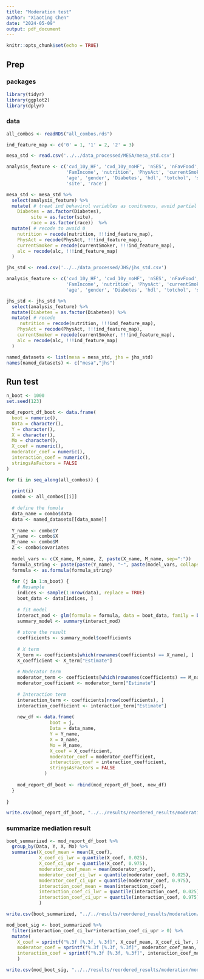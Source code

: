 ```yaml
---
title: "Moderation test"
author: "Xiaoting Chen"
date: "2024-05-09"
output: pdf_document
---
```


```r
knitr::opts_chunk$set(echo = TRUE)
```

## Prep

### packages
```r
library(tidyr)
library(ggplot2)
library(dplyr)
```

### data

```r
all_combos <- readRDS("all_combos.rds")
```

```r
ind_feature_map <- c('0' = 1, '1' = 2, '2' = 3)
```

```r
mesa_std <- read.csv('../../data_processed/MESA/mesa_std.csv')

analysis_feature <- c('cvd_10y_HF', 'cvd_10y_noHF', 'nSES', 'nFavFood', 'nPhysFac', 'nRS',
                      'FamIncome', 'nutrition', 'PhysAct', 'currentSmoker', 'alc',
                      'age', 'gender', 'Diabetes', 'hdl', 'totchol', 'sbp',
                      'site', 'race')

mesa_std <- mesa_std %>%
  select(analysis_feature) %>%
  mutate( # treat ind behavirol variables as conitnuous, avoid partial significant 
    Diabetes = as.factor(Diabetes),
         site = as.factor(site),
         race = as.factor(race))  %>%
  mutate( # recode to avoid 0
    nutrition = recode(nutrition, !!!ind_feature_map),
    PhysAct = recode(PhysAct, !!!ind_feature_map),
    currentSmoker = recode(currentSmoker, !!!ind_feature_map),
    alc = recode(alc, !!!ind_feature_map)
  )


```

```r
jhs_std <- read.csv('../../data_processed/JHS/jhs_std.csv')

analysis_feature <- c('cvd_10y_HF', 'cvd_10y_noHF', 'nSES', 'nFavFood', 'nPhysFac', 'nRS',
                      'FamIncome', 'nutrition', 'PhysAct', 'currentSmoker', 'alc',
                      'age', 'gender', 'Diabetes', 'hdl', 'totchol', 'sbp')

jhs_std <- jhs_std %>%
  select(analysis_feature) %>%
  mutate(Diabetes = as.factor(Diabetes)) %>%
  mutate( # recode 
     nutrition = recode(nutrition, !!!ind_feature_map),
    PhysAct = recode(PhysAct, !!!ind_feature_map),
    currentSmoker = recode(currentSmoker, !!!ind_feature_map),
    alc = recode(alc, !!!ind_feature_map)
  )
```

```r
named_datasets <- list(mesa = mesa_std, jhs = jhs_std)
names(named_datasets) <- c("mesa","jhs")
```

## Run test

```r
n_boot <- 1000
set.seed(123)

mod_report_df_boot <- data.frame(
  boot = numeric(),
  Data = character(),
  Y = character(),
  X = character(),
  Mo = character(),
  X_coef = numeric(),
  moderator_coef = numeric(),
  interaction_coef = numeric(),
  stringsAsFactors = FALSE 
)

for (i in seq_along(all_combos)) {
  
  print(i)  
  combo <- all_combos[[i]]
  
  # define the fomula
  data_name = combo$data
  data <- named_datasets[[data_name]]
  
  Y_name <- combo$Y
  X_name <- combo$X
  M_name <- combo$M
  Z <- combo$covariates
  
  model_vars <- c(X_name, M_name, Z, paste(X_name, M_name, sep=":"))
  formula_string <- paste(paste(Y_name), "~", paste(model_vars, collapse=" + "))
  formula <- as.formula(formula_string)
  
  for (j in 1:n_boot) {
    # Resample 
    indices <- sample(1:nrow(data), replace = TRUE)
    boot_data <- data[indices, ]
    
    # fit model
    interact_mod <- glm(formula = formula, data = boot_data, family = binomial())
    summary_model <- summary(interact_mod)
  
    # store the result
    coefficients <- summary_model$coefficients
    
    # X term
    X_term <- coefficients[which(rownames(coefficients) == X_name), ]
    X_coefficient <- X_term["Estimate"]
  
    # Moderator term
    moderator_term <- coefficients[which(rownames(coefficients) == M_name), ]
    moderator_coefficient <- moderator_term["Estimate"]
    
    # Interaction term
    interaction_term <- coefficients[nrow(coefficients), ]
    interaction_coefficient <- interaction_term["Estimate"]
    
    new_df <- data.frame(
                boot = j,
                Data = data_name,
                Y = Y_name,
                X = X_name,
                Mo = M_name,
                X_coef = X_coefficient,
                moderator_coef = moderator_coefficient,
                interaction_coef = interaction_coefficient,
                stringsAsFactors = FALSE 
              )
  
    mod_report_df_boot <- rbind(mod_report_df_boot, new_df)
  }
  
}

```


```r
write.csv(mod_report_df_boot, "../../results/reordered_results/moderation/mod_report_df_boot.csv", row.names = FALSE)
```

### summarize mediation result 

```r
boot_summarized <- mod_report_df_boot %>%
  group_by(Data, Y, X, Mo) %>%
  summarise(X_coef_mean = mean(X_coef),
            X_coef_ci_lwr = quantile(X_coef, 0.025),
            X_coef_ci_upr = quantile(X_coef, 0.975),
            moderator_coef_mean = mean(moderator_coef),
            moderator_coef_ci_lwr = quantile(moderator_coef, 0.025),
            moderator_coef_ci_upr = quantile(moderator_coef, 0.975),
            interaction_coef_mean = mean(interaction_coef),
            interaction_coef_ci_lwr = quantile(interaction_coef, 0.025),
            interaction_coef_ci_upr = quantile(interaction_coef, 0.975)
            )

write.csv(boot_summarized, "../../results/reordered_results/moderation/mod_boot_summarized.csv", row.names = FALSE)
```

```r
mod_boot_sig <- boot_summarized %>%
  filter(interaction_coef_ci_lwr*interaction_coef_ci_upr > 0) %>%
  mutate(
    X_coef = sprintf("%.3f [%.3f, %.3f]", X_coef_mean, X_coef_ci_lwr, X_coef_ci_upr),
    moderator_coef = sprintf("%.3f [%.3f, %.3f]", moderator_coef_mean, moderator_coef_ci_lwr, moderator_coef_ci_upr),
    interaction_coef = sprintf("%.3f [%.3f, %.3f]", interaction_coef_mean, interaction_coef_ci_lwr, interaction_coef_ci_upr)
    )

write.csv(mod_boot_sig, "../../results/reordered_results/moderation/mod_boot_sig.csv", row.names = FALSE)
```
